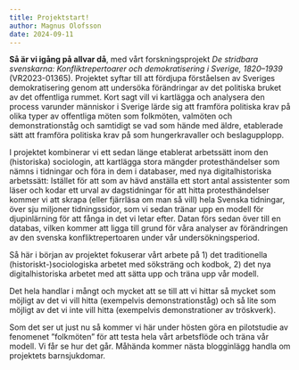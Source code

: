 ```yaml
---
title: Projektstart!
author: Magnus Olofsson
date: 2024-09-11
---
```



**Så är vi igång på allvar då**, med vårt forskningsprojekt
_De stridbara svenskarna: Konfliktrepertoarer och demokratisering i Sverige,
1820–1939_ (VR2023-01365).
Projektet syftar till att fördjupa förståelsen av Sveriges demokratisering
genom att undersöka förändringar av det politiska bruket av det offentliga
rummet. Kort sagt vill vi kartlägga och analysera den process varunder
människor i Sverige lärde sig att framföra politiska krav på olika typer av
offentliga möten som folkmöten, valmöten och demonstrationståg och samtidigt
se vad som hände med äldre, etablerade sätt att framföra politiska krav på
som hungerkravaller och beslagupplopp.


I projektet kombinerar vi ett sedan länge etablerat arbetssätt inom den
(historiska) sociologin, att kartlägga stora mängder protesthändelser som
nämns i tidningar och föra in dem i databaser, med nya digitalhistoriska
arbetssätt: Istället för att som av hävd anställa ett stort antal assistenter
som läser och kodar ett urval av dagstidningar för att hitta protesthändelser
kommer vi att skrapa (eller fjärrläsa om man så vill) hela Svenska tidningar,
över sju miljoner tidningssidor, som vi sedan tränar upp en modell för
djupinlärning för att fånga in det vi letar efter. Datan förs sedan över till
en databas, vilken kommer att ligga till grund för våra analyser av
förändringen av den svenska konfliktrepertoaren under vår undersökningsperiod.

Så här i början av projektet fokuserar vårt arbete på
1) det traditionella (historiskt-)sociologiska arbetet med söksträng och kodbok,
2) det nya digitalhistoriska arbetet med att sätta upp och träna upp vår modell.

Det hela handlar i mångt och mycket att se till att vi hittar så mycket
som möjligt av det vi vill hitta (exempelvis demonstrationståg) och så lite som
möjligt av det vi inte vill hitta (exempelvis demonstrationer av tröskverk).

Som det ser ut just nu så kommer vi här under hösten göra en pilotstudie av
fenomenet ”folkmöten” för att testa hela vårt arbetsflöde och träna vår modell.
Vi får se hur det går. Måhända kommer nästa blogginlägg handla om projektets
barnsjukdomar.
